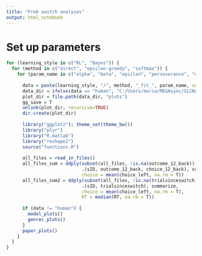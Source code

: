 ```yaml
---
title: "Prob switch analyses"
output: html_notebook
---
```


# Set up parameters

```r
for (learning_style in c("RL", "Bayes")) {
  for (method in c("direct", "epsilon-greedy", "softmax")) {
    for (param_name in c("alpha", "beta", "epsilon", "perseverance", "decay", "alphabetaepsilonperseverancedecay")) {
            
      data = paste(learning_style, "/", method, "_fit_", param_name, sep = "")
      data_dir = ifelse(data == "human", "C:/Users/maria/MEGAsync/SLCNdata/PSResults", paste("C:/Users/maria/MEGAsync/SLCNdata/", data, sep = ""))
      plot_dir = file.path(data_dir, "plots")
      gg_save = T
      unlink(plot_dir, recursive=TRUE)
      dir.create(plot_dir)
      
      library("ggplot2"); theme_set(theme_bw())
      library("plyr")
      library("R.matlab")
      library("reshape2")
      source("functions.R")
      
      all_files = read_in_files()
      all_files_sum = ddply(subset(all_files, !is.na(outcome_12_back)),
                            .(sID, outcome_12_back, choice_12_back), summarize,
                            choice = mean(choice_left, na.rm = T))
      all_files_sum2 = ddply(subset(all_files, !is.na(trialsinceswitch)),
                            .(sID, trialsinceswitch), summarize,
                            choice = mean(choice_left, na.rm = T),
                            RT = median(RT, na.rm = T))
      
      if (data != "human") {
        model_plots()
        genrec_plots()
      }
      paper_plots()
    }
  }
}
```

